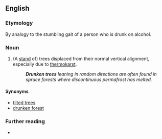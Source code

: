==English==

===Etymology===
By analogy to the stumbling gait of a person who is drunk on alcohol.

===Noun===
{{en-plural noun|head=[[drunken]] [[tree]]s}}

# {{lb|en|forestry}} (A [[stand#Noun|stand]] of) trees displaced from their normal vertical alignment, especially due to [[thermokarst]].
#: '''''Drunken trees''' leaning in random directions are often found in spruce forests where discontinuous permafrost has melted.''

====Synonyms====
* [[tilted trees]]
* [[drunken forest]]

===Further reading===
* {{pedialite}}